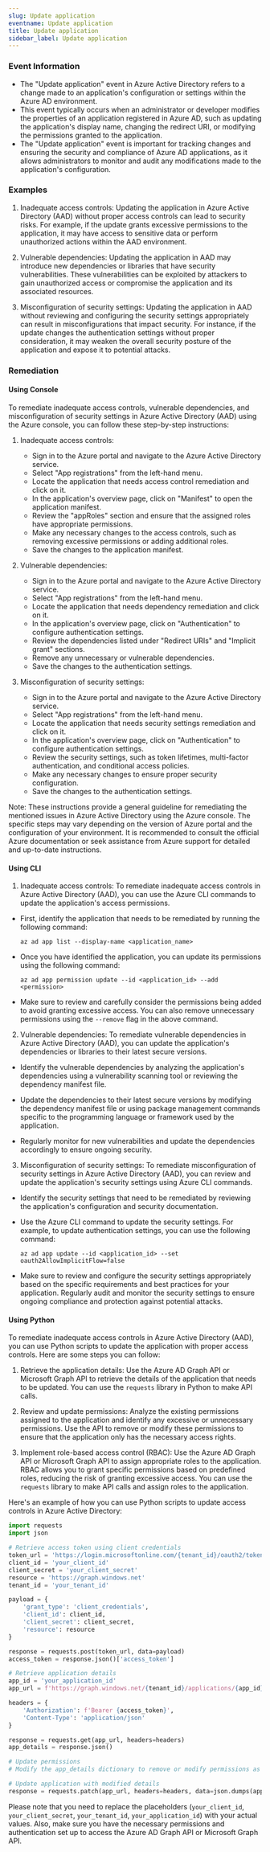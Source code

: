 ```yaml
--- 
slug: Update application
eventname: Update application
title: Update application
sidebar_label: Update application
---
```

                       
### Event Information

- The "Update application" event in Azure Active Directory refers to a change made to an application's configuration or settings within the Azure AD environment.
- This event typically occurs when an administrator or developer modifies the properties of an application registered in Azure AD, such as updating the application's display name, changing the redirect URI, or modifying the permissions granted to the application.
- The "Update application" event is important for tracking changes and ensuring the security and compliance of Azure AD applications, as it allows administrators to monitor and audit any modifications made to the application's configuration.


### Examples

1. Inadequate access controls: Updating the application in Azure Active Directory (AAD) without proper access controls can lead to security risks. For example, if the update grants excessive permissions to the application, it may have access to sensitive data or perform unauthorized actions within the AAD environment.

2. Vulnerable dependencies: Updating the application in AAD may introduce new dependencies or libraries that have security vulnerabilities. These vulnerabilities can be exploited by attackers to gain unauthorized access or compromise the application and its associated resources.

3. Misconfiguration of security settings: Updating the application in AAD without reviewing and configuring the security settings appropriately can result in misconfigurations that impact security. For instance, if the update changes the authentication settings without proper consideration, it may weaken the overall security posture of the application and expose it to potential attacks.

### Remediation

#### Using Console

To remediate inadequate access controls, vulnerable dependencies, and misconfiguration of security settings in Azure Active Directory (AAD) using the Azure console, you can follow these step-by-step instructions:

1. Inadequate access controls:
   - Sign in to the Azure portal and navigate to the Azure Active Directory service.
   - Select "App registrations" from the left-hand menu.
   - Locate the application that needs access control remediation and click on it.
   - In the application's overview page, click on "Manifest" to open the application manifest.
   - Review the "appRoles" section and ensure that the assigned roles have appropriate permissions.
   - Make any necessary changes to the access controls, such as removing excessive permissions or adding additional roles.
   - Save the changes to the application manifest.

2. Vulnerable dependencies:
   - Sign in to the Azure portal and navigate to the Azure Active Directory service.
   - Select "App registrations" from the left-hand menu.
   - Locate the application that needs dependency remediation and click on it.
   - In the application's overview page, click on "Authentication" to configure authentication settings.
   - Review the dependencies listed under "Redirect URIs" and "Implicit grant" sections.
   - Remove any unnecessary or vulnerable dependencies.
   - Save the changes to the authentication settings.

3. Misconfiguration of security settings:
   - Sign in to the Azure portal and navigate to the Azure Active Directory service.
   - Select "App registrations" from the left-hand menu.
   - Locate the application that needs security settings remediation and click on it.
   - In the application's overview page, click on "Authentication" to configure authentication settings.
   - Review the security settings, such as token lifetimes, multi-factor authentication, and conditional access policies.
   - Make any necessary changes to ensure proper security configuration.
   - Save the changes to the authentication settings.

Note: These instructions provide a general guideline for remediating the mentioned issues in Azure Active Directory using the Azure console. The specific steps may vary depending on the version of Azure portal and the configuration of your environment. It is recommended to consult the official Azure documentation or seek assistance from Azure support for detailed and up-to-date instructions.

#### Using CLI

1. Inadequate access controls: To remediate inadequate access controls in Azure Active Directory (AAD), you can use the Azure CLI commands to update the application's access permissions. 

- First, identify the application that needs to be remediated by running the following command:
  ```
  az ad app list --display-name <application_name>
  ```

- Once you have identified the application, you can update its permissions using the following command:
  ```
  az ad app permission update --id <application_id> --add <permission>
  ```

- Make sure to review and carefully consider the permissions being added to avoid granting excessive access. You can also remove unnecessary permissions using the `--remove` flag in the above command.

2. Vulnerable dependencies: To remediate vulnerable dependencies in Azure Active Directory (AAD), you can update the application's dependencies or libraries to their latest secure versions.

- Identify the vulnerable dependencies by analyzing the application's dependencies using a vulnerability scanning tool or reviewing the dependency manifest file.

- Update the dependencies to their latest secure versions by modifying the dependency manifest file or using package management commands specific to the programming language or framework used by the application.

- Regularly monitor for new vulnerabilities and update the dependencies accordingly to ensure ongoing security.

3. Misconfiguration of security settings: To remediate misconfiguration of security settings in Azure Active Directory (AAD), you can review and update the application's security settings using Azure CLI commands.

- Identify the security settings that need to be remediated by reviewing the application's configuration and security documentation.

- Use the Azure CLI command to update the security settings. For example, to update authentication settings, you can use the following command:
  ```
  az ad app update --id <application_id> --set oauth2AllowImplicitFlow=false
  ```

- Make sure to review and configure the security settings appropriately based on the specific requirements and best practices for your application. Regularly audit and monitor the security settings to ensure ongoing compliance and protection against potential attacks.

#### Using Python

To remediate inadequate access controls in Azure Active Directory (AAD), you can use Python scripts to update the application with proper access controls. Here are some steps you can follow:

1. Retrieve the application details: Use the Azure AD Graph API or Microsoft Graph API to retrieve the details of the application that needs to be updated. You can use the `requests` library in Python to make API calls.

2. Review and update permissions: Analyze the existing permissions assigned to the application and identify any excessive or unnecessary permissions. Use the API to remove or modify these permissions to ensure that the application only has the necessary access rights.

3. Implement role-based access control (RBAC): Use the Azure AD Graph API or Microsoft Graph API to assign appropriate roles to the application. RBAC allows you to grant specific permissions based on predefined roles, reducing the risk of granting excessive access. You can use the `requests` library to make API calls and assign roles to the application.

Here's an example of how you can use Python scripts to update access controls in Azure Active Directory:

```python
import requests
import json

# Retrieve access token using client credentials
token_url = 'https://login.microsoftonline.com/{tenant_id}/oauth2/token'
client_id = 'your_client_id'
client_secret = 'your_client_secret'
resource = 'https://graph.windows.net'
tenant_id = 'your_tenant_id'

payload = {
    'grant_type': 'client_credentials',
    'client_id': client_id,
    'client_secret': client_secret,
    'resource': resource
}

response = requests.post(token_url, data=payload)
access_token = response.json()['access_token']

# Retrieve application details
app_id = 'your_application_id'
app_url = f'https://graph.windows.net/{tenant_id}/applications/{app_id}?api-version=1.6'

headers = {
    'Authorization': f'Bearer {access_token}',
    'Content-Type': 'application/json'
}

response = requests.get(app_url, headers=headers)
app_details = response.json()

# Update permissions
# Modify the app_details dictionary to remove or modify permissions as needed

# Update application with modified details
response = requests.patch(app_url, headers=headers, data=json.dumps(app_details))
```

Please note that you need to replace the placeholders (`your_client_id`, `your_client_secret`, `your_tenant_id`, `your_application_id`) with your actual values. Also, make sure you have the necessary permissions and authentication set up to access the Azure AD Graph API or Microsoft Graph API.


 